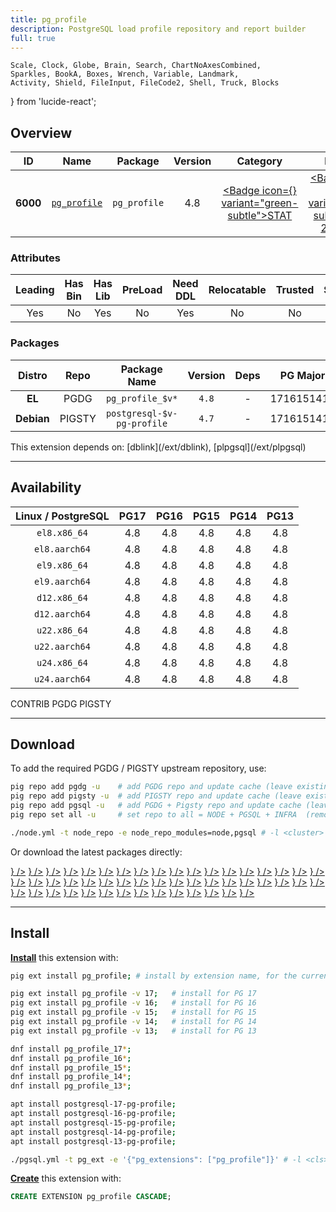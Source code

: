 ```yaml
---
title: pg_profile
description: PostgreSQL load profile repository and report builder
full: true
---
```


    Scale, Clock, Globe, Brain, Search, ChartNoAxesCombined,
    Sparkles, BookA, Boxes, Wrench, Variable, Landmark,
    Activity, Shield, FileInput, FileCode2, Shell, Truck, Blocks
} from 'lucide-react';

## Overview

| <TooltipIconButton tooltip="Extension unique identifier" side="top">ID</TooltipIconButton> | <TooltipIconButton tooltip="Extension name" side="top">Name</TooltipIconButton> | <TooltipIconButton tooltip="Package name for installation" side="top">Package</TooltipIconButton> | <TooltipIconButton tooltip="Latest available extension version" side="top">Version</TooltipIconButton> | <TooltipIconButton tooltip="Extension category" side="top">Category</TooltipIconButton> | <TooltipIconButton tooltip="Open source license" side="top">License</TooltipIconButton> | <TooltipIconButton tooltip="Programming language" side="top">Lang</TooltipIconButton> |
|:--------:|:--------:|:----------:|:--------------:|:---------------------------------------:|:------------------------------------------------------:|:----:|
| **6000** | [`pg_profile`](https://github.com/zubkov-andrei/pg_profile) | `pg_profile` | 4.8 | <a href="/ext/stat" className="no-underline"><Badge icon={<Activity />} variant="green-subtle">STAT</Badge></a> | <a href="/ext/list/license#bsd-2-clause" className="no-underline"><Badge icon={<Scale />} variant="blue-subtle">BSD 2-Clause</Badge></a> | <a href="/ext/list/lang#c"><Badge icon={<FileCode2 />} variant="blue-subtle">C</Badge></a> |

### Attributes

| <TooltipIconButton tooltip="The Primary Leading extension in the Package" side="top">Leading</TooltipIconButton> | <TooltipIconButton tooltip="Contains binary utils" side="top">Has Bin</TooltipIconButton> | <TooltipIconButton tooltip="Contains .so shared library files" side="top">Has Lib</TooltipIconButton> | <TooltipIconButton tooltip="Requires preloading via shared_preload_libraries" side="top">PreLoad</TooltipIconButton> | <TooltipIconButton tooltip="Requires CREATE EXTENSION DDL command" side="top">Need DDL</TooltipIconButton> | <TooltipIconButton tooltip="Can be installed in any schema" side="top">Relocatable</TooltipIconButton> | <TooltipIconButton tooltip="Can be created by non-superuser" side="top">Trusted</TooltipIconButton> | <TooltipIconButton tooltip="Schemas used by this extension" side="top">Schemas</TooltipIconButton> |
|:-------:|:-------:|:-------:|:-------:|:--------:|:-----------:|:-------:|:-------:|
| Yes | No | Yes | No | Yes | No | No | - |

### Packages

| <TooltipIconButton tooltip="Linux distribution family, EL or Debian" side="top">Distro</TooltipIconButton> | <TooltipIconButton tooltip="Package repository" side="top">Repo</TooltipIconButton> | <TooltipIconButton tooltip="The RPM/DEB Package Name Pattern (replace $v with real pg major)" side="top">Package Name</TooltipIconButton> | <TooltipIconButton tooltip="Latest package version" side="top">Version</TooltipIconButton> | <TooltipIconButton tooltip="RPM/DEB Package dependencies" side="top">Deps</TooltipIconButton> | <TooltipIconButton tooltip="Available in these PostgreSQL Major Versions" side="top">PG Major</TooltipIconButton> |
|:----------:|:--------:|:------------------------:|:-----------:|:------------:|:------------------:|
|   **EL**   | <Badge variant="blue-subtle"><span className="font-bold">PGDG</span></Badge> | `pg_profile_$v*` | `4.8` | - | <Badge variant="green-subtle">17</Badge><Badge variant="green-subtle">16</Badge><Badge variant="green-subtle">15</Badge><Badge variant="green-subtle">14</Badge><Badge variant="green-subtle">13</Badge> |
| **Debian** | <Badge variant="amber-subtle"><span className="font-bold">PIGSTY</span></Badge> | `postgresql-$v-pg-profile` | `4.7` | - | <Badge variant="green-subtle">17</Badge><Badge variant="green-subtle">16</Badge><Badge variant="green-subtle">15</Badge><Badge variant="green-subtle">14</Badge><Badge variant="green-subtle">13</Badge> |


<Callout title="Dependencies" type="warn">
    This extension depends on: [dblink](/ext/dblink), [plpgsql](/ext/plpgsql)
</Callout>


------

## Availability

| <TooltipIconButton tooltip="Linux Distro Arch / PostgreSQL Major Version" side="top">Linux / PostgreSQL </TooltipIconButton> | **PG17** | **PG16** | **PG15** | **PG14** | **PG13** |
|:-----:|:-----:|:-----:|:-----:|:-----:|:-----:|
| `el8.x86_64` | <Badge variant="blue-subtle">4.8</Badge> | <Badge variant="blue-subtle">4.8</Badge> | <Badge variant="blue-subtle">4.8</Badge> | <Badge variant="blue-subtle">4.8</Badge> | <Badge variant="blue-subtle">4.8</Badge> |
| `el8.aarch64` | <Badge variant="blue-subtle">4.8</Badge> | <Badge variant="blue-subtle">4.8</Badge> | <Badge variant="blue-subtle">4.8</Badge> | <Badge variant="blue-subtle">4.8</Badge> | <Badge variant="blue-subtle">4.8</Badge> |
| `el9.x86_64` | <Badge variant="blue-subtle">4.8</Badge> | <Badge variant="blue-subtle">4.8</Badge> | <Badge variant="blue-subtle">4.8</Badge> | <Badge variant="blue-subtle">4.8</Badge> | <Badge variant="blue-subtle">4.8</Badge> |
| `el9.aarch64` | <Badge variant="blue-subtle">4.8</Badge> | <Badge variant="blue-subtle">4.8</Badge> | <Badge variant="blue-subtle">4.8</Badge> | <Badge variant="blue-subtle">4.8</Badge> | <Badge variant="blue-subtle">4.8</Badge> |
| `d12.x86_64` | <Badge variant="amber-subtle">4.8</Badge> | <Badge variant="amber-subtle">4.8</Badge> | <Badge variant="amber-subtle">4.8</Badge> | <Badge variant="amber-subtle">4.8</Badge> | <Badge variant="amber-subtle">4.8</Badge> |
| `d12.aarch64` | <Badge variant="amber-subtle">4.8</Badge> | <Badge variant="amber-subtle">4.8</Badge> | <Badge variant="amber-subtle">4.8</Badge> | <Badge variant="amber-subtle">4.8</Badge> | <Badge variant="amber-subtle">4.8</Badge> |
| `u22.x86_64` | <Badge variant="amber-subtle">4.8</Badge> | <Badge variant="amber-subtle">4.8</Badge> | <Badge variant="amber-subtle">4.8</Badge> | <Badge variant="amber-subtle">4.8</Badge> | <Badge variant="amber-subtle">4.8</Badge> |
| `u22.aarch64` | <Badge variant="amber-subtle">4.8</Badge> | <Badge variant="amber-subtle">4.8</Badge> | <Badge variant="amber-subtle">4.8</Badge> | <Badge variant="amber-subtle">4.8</Badge> | <Badge variant="amber-subtle">4.8</Badge> |
| `u24.x86_64` | <Badge variant="amber-subtle">4.8</Badge> | <Badge variant="amber-subtle">4.8</Badge> | <Badge variant="amber-subtle">4.8</Badge> | <Badge variant="amber-subtle">4.8</Badge> | <Badge variant="amber-subtle">4.8</Badge> |
| `u24.aarch64` | <Badge variant="amber-subtle">4.8</Badge> | <Badge variant="amber-subtle">4.8</Badge> | <Badge variant="amber-subtle">4.8</Badge> | <Badge variant="amber-subtle">4.8</Badge> | <Badge variant="amber-subtle">4.8</Badge> |

<Badge variant="green-subtle"><span className="font-black">CONTRIB</span></Badge> <Badge variant="blue-subtle"><span className="font-black">PGDG</span></Badge> <Badge variant="amber-subtle"><span className="font-black">PIGSTY</span></Badge>

------

## Download

To add the required PGDG / PIGSTY upstream repository, use:

```bash tab="pig"
pig repo add pgdg -u    # add PGDG repo and update cache (leave existing repos)
pig repo add pigsty -u  # add PIGSTY repo and update cache (leave existing repos)
pig repo add pgsql -u   # add PGDG + Pigsty repo and update cache (leave existing repos)
pig repo set all -u     # set repo to all = NODE + PGSQL + INFRA  (remove existing repos)
```
```bash tab="pigsty"
./node.yml -t node_repo -e node_repo_modules=node,pgsql # -l <cluster>
```

Or download the latest packages directly:

<Files>
    <Folder name="el8.x86_64">
        <a href="https://download.postgresql.org/pub/repos/yum/17/redhat/rhel-8-x86_64/pg_profile_17-4.8-1PGDG.rhel8.noarch.rpm"><File name="pg_profile_17-4.8-1PGDG.rhel8.noarch.rpm" icon={<Package className="text-emerald-500" />} /></a>
        <a href="https://download.postgresql.org/pub/repos/yum/16/redhat/rhel-8-x86_64/pg_profile_16-4.8-1PGDG.rhel8.noarch.rpm"><File name="pg_profile_16-4.8-1PGDG.rhel8.noarch.rpm" icon={<Package className="text-emerald-500" />} /></a>
        <a href="https://download.postgresql.org/pub/repos/yum/15/redhat/rhel-8-x86_64/pg_profile_15-4.8-1PGDG.rhel8.noarch.rpm"><File name="pg_profile_15-4.8-1PGDG.rhel8.noarch.rpm" icon={<Package className="text-emerald-500" />} /></a>
        <a href="https://download.postgresql.org/pub/repos/yum/14/redhat/rhel-8-x86_64/pg_profile_14-4.8-1PGDG.rhel8.noarch.rpm"><File name="pg_profile_14-4.8-1PGDG.rhel8.noarch.rpm" icon={<Package className="text-emerald-500" />} /></a>
        <a href="https://download.postgresql.org/pub/repos/yum/13/redhat/rhel-8-x86_64/pg_profile_13-4.8-1PGDG.rhel8.noarch.rpm"><File name="pg_profile_13-4.8-1PGDG.rhel8.noarch.rpm" icon={<Package className="text-emerald-500" />} /></a>
    </Folder>
    <Folder name="el8.aarch64">
        <a href="https://download.postgresql.org/pub/repos/yum/17/redhat/rhel-8-aarch64/pg_profile_17-4.8-1PGDG.rhel8.noarch.rpm"><File name="pg_profile_17-4.8-1PGDG.rhel8.noarch.rpm" icon={<Package className="text-orange-500" />} /></a>
        <a href="https://download.postgresql.org/pub/repos/yum/16/redhat/rhel-8-aarch64/pg_profile_16-4.8-1PGDG.rhel8.noarch.rpm"><File name="pg_profile_16-4.8-1PGDG.rhel8.noarch.rpm" icon={<Package className="text-orange-500" />} /></a>
        <a href="https://download.postgresql.org/pub/repos/yum/15/redhat/rhel-8-aarch64/pg_profile_15-4.8-1PGDG.rhel8.noarch.rpm"><File name="pg_profile_15-4.8-1PGDG.rhel8.noarch.rpm" icon={<Package className="text-orange-500" />} /></a>
        <a href="https://download.postgresql.org/pub/repos/yum/14/redhat/rhel-8-aarch64/pg_profile_14-4.8-1PGDG.rhel8.noarch.rpm"><File name="pg_profile_14-4.8-1PGDG.rhel8.noarch.rpm" icon={<Package className="text-orange-500" />} /></a>
        <a href="https://download.postgresql.org/pub/repos/yum/13/redhat/rhel-8-aarch64/pg_profile_13-4.8-1PGDG.rhel8.noarch.rpm"><File name="pg_profile_13-4.8-1PGDG.rhel8.noarch.rpm" icon={<Package className="text-orange-500" />} /></a>
    </Folder>
    <Folder name="el9.x86_64">
        <a href="https://download.postgresql.org/pub/repos/yum/17/redhat/rhel-9-x86_64/pg_profile_17-4.8-1PGDG.rhel9.noarch.rpm"><File name="pg_profile_17-4.8-1PGDG.rhel9.noarch.rpm" icon={<Package className="text-emerald-500" />} /></a>
        <a href="https://download.postgresql.org/pub/repos/yum/16/redhat/rhel-9-x86_64/pg_profile_16-4.8-1PGDG.rhel9.noarch.rpm"><File name="pg_profile_16-4.8-1PGDG.rhel9.noarch.rpm" icon={<Package className="text-emerald-500" />} /></a>
        <a href="https://download.postgresql.org/pub/repos/yum/15/redhat/rhel-9-x86_64/pg_profile_15-4.8-1PGDG.rhel9.noarch.rpm"><File name="pg_profile_15-4.8-1PGDG.rhel9.noarch.rpm" icon={<Package className="text-emerald-500" />} /></a>
        <a href="https://download.postgresql.org/pub/repos/yum/14/redhat/rhel-9-x86_64/pg_profile_14-4.8-1PGDG.rhel9.noarch.rpm"><File name="pg_profile_14-4.8-1PGDG.rhel9.noarch.rpm" icon={<Package className="text-emerald-500" />} /></a>
        <a href="https://download.postgresql.org/pub/repos/yum/13/redhat/rhel-9-x86_64/pg_profile_13-4.8-1PGDG.rhel9.noarch.rpm"><File name="pg_profile_13-4.8-1PGDG.rhel9.noarch.rpm" icon={<Package className="text-emerald-500" />} /></a>
    </Folder>
    <Folder name="el9.aarch64">
        <a href="https://download.postgresql.org/pub/repos/yum/17/redhat/rhel-9-aarch64/pg_profile_17-4.8-1PGDG.rhel9.noarch.rpm"><File name="pg_profile_17-4.8-1PGDG.rhel9.noarch.rpm" icon={<Package className="text-orange-500" />} /></a>
        <a href="https://download.postgresql.org/pub/repos/yum/16/redhat/rhel-9-aarch64/pg_profile_16-4.8-1PGDG.rhel9.noarch.rpm"><File name="pg_profile_16-4.8-1PGDG.rhel9.noarch.rpm" icon={<Package className="text-orange-500" />} /></a>
        <a href="https://download.postgresql.org/pub/repos/yum/15/redhat/rhel-9-aarch64/pg_profile_15-4.8-1PGDG.rhel9.noarch.rpm"><File name="pg_profile_15-4.8-1PGDG.rhel9.noarch.rpm" icon={<Package className="text-orange-500" />} /></a>
        <a href="https://download.postgresql.org/pub/repos/yum/14/redhat/rhel-9-aarch64/pg_profile_14-4.8-1PGDG.rhel9.noarch.rpm"><File name="pg_profile_14-4.8-1PGDG.rhel9.noarch.rpm" icon={<Package className="text-orange-500" />} /></a>
        <a href="https://download.postgresql.org/pub/repos/yum/13/redhat/rhel-9-aarch64/pg_profile_13-4.8-1PGDG.rhel9.noarch.rpm"><File name="pg_profile_13-4.8-1PGDG.rhel9.noarch.rpm" icon={<Package className="text-orange-500" />} /></a>
    </Folder>
    <Folder name="d12.x86_64">
        <a href="https://repo.pigsty.io/apt/pgsql/bookworm/pool/main/p/pg-profile/postgresql-17-pg-profile_4.8-1PIGSTY~bookworm_amd64.deb"><File name="postgresql-17-pg-profile_4.8-1PIGSTY~bookworm_amd64.deb" icon={<Box className="text-emerald-500" />} /></a>
        <a href="https://repo.pigsty.io/apt/pgsql/bookworm/pool/main/p/pg-profile/postgresql-16-pg-profile_4.8-1PIGSTY~bookworm_amd64.deb"><File name="postgresql-16-pg-profile_4.8-1PIGSTY~bookworm_amd64.deb" icon={<Box className="text-emerald-500" />} /></a>
        <a href="https://repo.pigsty.io/apt/pgsql/bookworm/pool/main/p/pg-profile/postgresql-15-pg-profile_4.8-1PIGSTY~bookworm_amd64.deb"><File name="postgresql-15-pg-profile_4.8-1PIGSTY~bookworm_amd64.deb" icon={<Box className="text-emerald-500" />} /></a>
        <a href="https://repo.pigsty.io/apt/pgsql/bookworm/pool/main/p/pg-profile/postgresql-14-pg-profile_4.8-1PIGSTY~bookworm_amd64.deb"><File name="postgresql-14-pg-profile_4.8-1PIGSTY~bookworm_amd64.deb" icon={<Box className="text-emerald-500" />} /></a>
        <a href="https://repo.pigsty.io/apt/pgsql/bookworm/pool/main/p/pg-profile/postgresql-13-pg-profile_4.8-1PIGSTY~bookworm_amd64.deb"><File name="postgresql-13-pg-profile_4.8-1PIGSTY~bookworm_amd64.deb" icon={<Box className="text-emerald-500" />} /></a>
    </Folder>
    <Folder name="d12.aarch64">
        <a href="https://repo.pigsty.io/apt/pgsql/bookworm/pool/main/p/pg-profile/postgresql-17-pg-profile_4.8-1PIGSTY~bookworm_arm64.deb"><File name="postgresql-17-pg-profile_4.8-1PIGSTY~bookworm_arm64.deb" icon={<Box className="text-orange-500" />} /></a>
        <a href="https://repo.pigsty.io/apt/pgsql/bookworm/pool/main/p/pg-profile/postgresql-16-pg-profile_4.8-1PIGSTY~bookworm_arm64.deb"><File name="postgresql-16-pg-profile_4.8-1PIGSTY~bookworm_arm64.deb" icon={<Box className="text-orange-500" />} /></a>
        <a href="https://repo.pigsty.io/apt/pgsql/bookworm/pool/main/p/pg-profile/postgresql-15-pg-profile_4.8-1PIGSTY~bookworm_arm64.deb"><File name="postgresql-15-pg-profile_4.8-1PIGSTY~bookworm_arm64.deb" icon={<Box className="text-orange-500" />} /></a>
        <a href="https://repo.pigsty.io/apt/pgsql/bookworm/pool/main/p/pg-profile/postgresql-14-pg-profile_4.8-1PIGSTY~bookworm_arm64.deb"><File name="postgresql-14-pg-profile_4.8-1PIGSTY~bookworm_arm64.deb" icon={<Box className="text-orange-500" />} /></a>
        <a href="https://repo.pigsty.io/apt/pgsql/bookworm/pool/main/p/pg-profile/postgresql-13-pg-profile_4.8-1PIGSTY~bookworm_arm64.deb"><File name="postgresql-13-pg-profile_4.8-1PIGSTY~bookworm_arm64.deb" icon={<Box className="text-orange-500" />} /></a>
    </Folder>
    <Folder name="u22.x86_64">
        <a href="https://repo.pigsty.io/apt/pgsql/jammy/pool/main/p/pg-profile/postgresql-17-pg-profile_4.8-1PIGSTY~jammy_amd64.deb"><File name="postgresql-17-pg-profile_4.8-1PIGSTY~jammy_amd64.deb" icon={<Box className="text-emerald-500" />} /></a>
        <a href="https://repo.pigsty.io/apt/pgsql/jammy/pool/main/p/pg-profile/postgresql-16-pg-profile_4.8-1PIGSTY~jammy_amd64.deb"><File name="postgresql-16-pg-profile_4.8-1PIGSTY~jammy_amd64.deb" icon={<Box className="text-emerald-500" />} /></a>
        <a href="https://repo.pigsty.io/apt/pgsql/jammy/pool/main/p/pg-profile/postgresql-15-pg-profile_4.8-1PIGSTY~jammy_amd64.deb"><File name="postgresql-15-pg-profile_4.8-1PIGSTY~jammy_amd64.deb" icon={<Box className="text-emerald-500" />} /></a>
        <a href="https://repo.pigsty.io/apt/pgsql/jammy/pool/main/p/pg-profile/postgresql-14-pg-profile_4.8-1PIGSTY~jammy_amd64.deb"><File name="postgresql-14-pg-profile_4.8-1PIGSTY~jammy_amd64.deb" icon={<Box className="text-emerald-500" />} /></a>
        <a href="https://repo.pigsty.io/apt/pgsql/jammy/pool/main/p/pg-profile/postgresql-13-pg-profile_4.8-1PIGSTY~jammy_amd64.deb"><File name="postgresql-13-pg-profile_4.8-1PIGSTY~jammy_amd64.deb" icon={<Box className="text-emerald-500" />} /></a>
    </Folder>
    <Folder name="u22.aarch64">
        <a href="https://repo.pigsty.io/apt/pgsql/jammy/pool/main/p/pg-profile/postgresql-17-pg-profile_4.8-1PIGSTY~jammy_arm64.deb"><File name="postgresql-17-pg-profile_4.8-1PIGSTY~jammy_arm64.deb" icon={<Box className="text-orange-500" />} /></a>
        <a href="https://repo.pigsty.io/apt/pgsql/jammy/pool/main/p/pg-profile/postgresql-16-pg-profile_4.8-1PIGSTY~jammy_arm64.deb"><File name="postgresql-16-pg-profile_4.8-1PIGSTY~jammy_arm64.deb" icon={<Box className="text-orange-500" />} /></a>
        <a href="https://repo.pigsty.io/apt/pgsql/jammy/pool/main/p/pg-profile/postgresql-15-pg-profile_4.8-1PIGSTY~jammy_arm64.deb"><File name="postgresql-15-pg-profile_4.8-1PIGSTY~jammy_arm64.deb" icon={<Box className="text-orange-500" />} /></a>
        <a href="https://repo.pigsty.io/apt/pgsql/jammy/pool/main/p/pg-profile/postgresql-14-pg-profile_4.8-1PIGSTY~jammy_arm64.deb"><File name="postgresql-14-pg-profile_4.8-1PIGSTY~jammy_arm64.deb" icon={<Box className="text-orange-500" />} /></a>
        <a href="https://repo.pigsty.io/apt/pgsql/jammy/pool/main/p/pg-profile/postgresql-13-pg-profile_4.8-1PIGSTY~jammy_arm64.deb"><File name="postgresql-13-pg-profile_4.8-1PIGSTY~jammy_arm64.deb" icon={<Box className="text-orange-500" />} /></a>
    </Folder>
    <Folder name="u24.x86_64">
        <a href="https://repo.pigsty.io/apt/pgsql/noble/pool/main/p/pg-profile/postgresql-17-pg-profile_4.8-1PIGSTY~noble_amd64.deb"><File name="postgresql-17-pg-profile_4.8-1PIGSTY~noble_amd64.deb" icon={<Box className="text-emerald-500" />} /></a>
        <a href="https://repo.pigsty.io/apt/pgsql/noble/pool/main/p/pg-profile/postgresql-16-pg-profile_4.8-1PIGSTY~noble_amd64.deb"><File name="postgresql-16-pg-profile_4.8-1PIGSTY~noble_amd64.deb" icon={<Box className="text-emerald-500" />} /></a>
        <a href="https://repo.pigsty.io/apt/pgsql/noble/pool/main/p/pg-profile/postgresql-15-pg-profile_4.8-1PIGSTY~noble_amd64.deb"><File name="postgresql-15-pg-profile_4.8-1PIGSTY~noble_amd64.deb" icon={<Box className="text-emerald-500" />} /></a>
        <a href="https://repo.pigsty.io/apt/pgsql/noble/pool/main/p/pg-profile/postgresql-14-pg-profile_4.8-1PIGSTY~noble_amd64.deb"><File name="postgresql-14-pg-profile_4.8-1PIGSTY~noble_amd64.deb" icon={<Box className="text-emerald-500" />} /></a>
        <a href="https://repo.pigsty.io/apt/pgsql/noble/pool/main/p/pg-profile/postgresql-13-pg-profile_4.8-1PIGSTY~noble_amd64.deb"><File name="postgresql-13-pg-profile_4.8-1PIGSTY~noble_amd64.deb" icon={<Box className="text-emerald-500" />} /></a>
    </Folder>
    <Folder name="u24.aarch64">
        <a href="https://repo.pigsty.io/apt/pgsql/noble/pool/main/p/pg-profile/postgresql-17-pg-profile_4.8-1PIGSTY~noble_arm64.deb"><File name="postgresql-17-pg-profile_4.8-1PIGSTY~noble_arm64.deb" icon={<Box className="text-orange-500" />} /></a>
        <a href="https://repo.pigsty.io/apt/pgsql/noble/pool/main/p/pg-profile/postgresql-16-pg-profile_4.8-1PIGSTY~noble_arm64.deb"><File name="postgresql-16-pg-profile_4.8-1PIGSTY~noble_arm64.deb" icon={<Box className="text-orange-500" />} /></a>
        <a href="https://repo.pigsty.io/apt/pgsql/noble/pool/main/p/pg-profile/postgresql-15-pg-profile_4.8-1PIGSTY~noble_arm64.deb"><File name="postgresql-15-pg-profile_4.8-1PIGSTY~noble_arm64.deb" icon={<Box className="text-orange-500" />} /></a>
        <a href="https://repo.pigsty.io/apt/pgsql/noble/pool/main/p/pg-profile/postgresql-14-pg-profile_4.8-1PIGSTY~noble_arm64.deb"><File name="postgresql-14-pg-profile_4.8-1PIGSTY~noble_arm64.deb" icon={<Box className="text-orange-500" />} /></a>
        <a href="https://repo.pigsty.io/apt/pgsql/noble/pool/main/p/pg-profile/postgresql-13-pg-profile_4.8-1PIGSTY~noble_arm64.deb"><File name="postgresql-13-pg-profile_4.8-1PIGSTY~noble_arm64.deb" icon={<Box className="text-orange-500" />} /></a>
    </Folder>
</Files>

------

## Install

[**Install**](/docs/pgsql/ext/install) this extension with:

```bash tab="pig"
pig ext install pg_profile; # install by extension name, for the current active PG version

pig ext install pg_profile -v 17;   # install for PG 17
pig ext install pg_profile -v 16;   # install for PG 16
pig ext install pg_profile -v 15;   # install for PG 15
pig ext install pg_profile -v 14;   # install for PG 14
pig ext install pg_profile -v 13;   # install for PG 13
```
```bash tab="yum" 
dnf install pg_profile_17*;
dnf install pg_profile_16*;
dnf install pg_profile_15*;
dnf install pg_profile_14*;
dnf install pg_profile_13*;
```
```bash tab="apt" 
apt install postgresql-17-pg-profile;
apt install postgresql-16-pg-profile;
apt install postgresql-15-pg-profile;
apt install postgresql-14-pg-profile;
apt install postgresql-13-pg-profile;
```
```bash tab="ansible"
./pgsql.yml -t pg_ext -e '{"pg_extensions": ["pg_profile"]}' # -l <cls>
```

[**Create**](/docs/pgsql/ext/create) this extension with:

```sql
CREATE EXTENSION pg_profile CASCADE;
```



